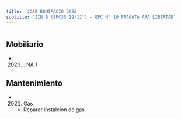 ```yaml
---
title: 'JOSE BONIFACIO 3650'
subtitle: 'JIN B (EPCJS 19/11°) - EPC N° 19 FRAGATA ARA LIBERTAD'
---
```


#


## Mobiliario

*  (2023) : NA 1 





## Mantenimiento

*  (2021) Gas 
    + Reparar instalcion de gas



